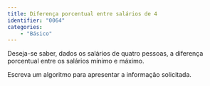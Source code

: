```yaml
---
title: Diferença porcentual entre salários de 4
identifier: "0064"
categories:
    - "Básico"
---
```


::: {.exercicio}
Deseja-se saber, dados os salários de quatro pessoas, a diferença porcentual entre os salários mínimo e máximo.

Escreva um algoritmo para apresentar a informação solicitada.
:::